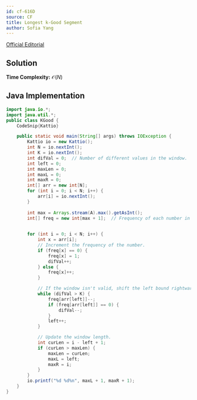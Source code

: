 ```yaml
---
id: cf-616D
source: CF
title: Longest k-Good Segment
author: Sofia Yang
---
```


[Official Editorial](https://codeforces.com/blog/entry/22712)

<LanguageSection>

<JavaSection>

## Solution

**Time Complexity:** $\mathcal{O}(N)$

## Java Implementation

```java
import java.io.*;
import java.util.*;
public class KGood {
	CodeSnip{Kattio}

	public static void main(String[] args) throws IOException {
		Kattio io = new Kattio();
		int N = io.nextInt();
		int K = io.nextInt();
		int difVal = 0;  // Number of different values in the window.
		int left = 0;
		int maxLen = 0;
		int maxL = 0;
		int maxR = 0;
		int[] arr = new int[N];
		for (int i = 0; i < N; i++) {
			arr[i] = io.nextInt();
		}
			
		int max = Arrays.stream(A).max().getAsInt();
		int[] freq = new int[max + 1];  // Frequency of each number in the window.

	
		for (int i = 0; i < N; i++) {
			int x = arr[i];
			// Increment the frequency of the number.
			if (freq[x] == 0) {
				freq[x] = 1;
				difVal++;
			} else {
				freq[x]++;
			}

			// If the window isn't valid, shift the left bound rightwards.
			while (difVal > K) {
				freq[arr[left]]--;
				if (freq[arr[left]] == 0) {
					difVal--;
				}
				left++;
			}

			// Update the window length.
			int curLen = i - left + 1;
			if (curLen > maxLen) {
				maxLen = curLen;
				maxL = left;
				maxR = i;
			}
		}
		io.printf("%d %d%n", maxL + 1, maxR + 1);
	}
}

```

</JavaSection>

</LanguageSection>
